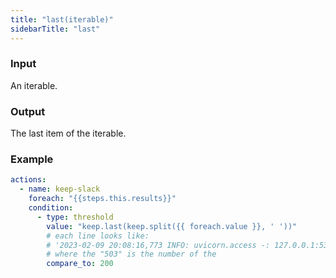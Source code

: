 ```yaml
---
title: "last(iterable)"
sidebarTitle: "last"
---
```


### Input

An iterable.

### Output

The last item of the iterable.

### Example

```yaml
actions:
  - name: keep-slack
    foreach: "{{steps.this.results}}"
    condition:
      - type: threshold
        value: "keep.last(keep.split({{ foreach.value }}, ' '))"
        # each line looks like:
        # '2023-02-09 20:08:16,773 INFO: uvicorn.access -: 127.0.0.1:53948 - "GET /test2 HTTP/1.1" 503'
        # where the "503" is the number of the
        compare_to: 200
```
